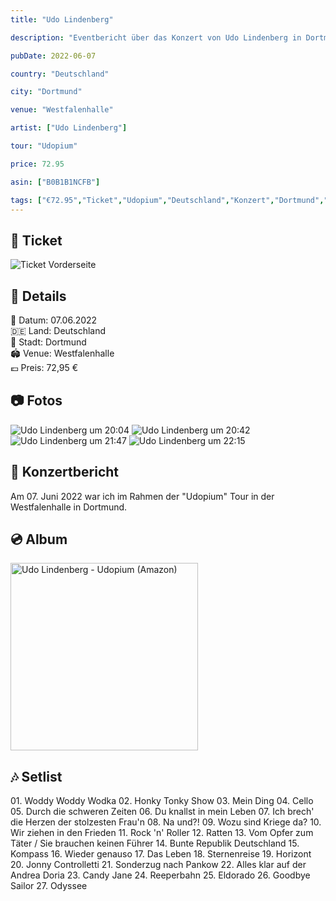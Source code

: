 ```yaml
---
title: "Udo Lindenberg"

description: "Eventbericht über das Konzert von Udo Lindenberg in Dortmund am 7. Juni 2022 in der Westfalenhalle."

pubDate: 2022-06-07

country: "Deutschland"

city: "Dortmund"

venue: "Westfalenhalle"

artist: ["Udo Lindenberg"]

tour: "Udopium"

price: 72.95

asin: ["B0B1B1NCFB"]

tags: ["€72.95","Ticket","Udopium","Deutschland","Konzert","Dortmund","Udo Lindenberg","Westfalenhalle","2022"]
---
```




## 🎫 Ticket

<Card title="Vorderseite" icon="image">
    <Image src={imgTicketFront} alt="Ticket Vorderseite" widths={[300, 600, 900]} sizes="(max-width: 600px) 100vw, 600px" />
</Card>

## 📌 Details
📅 Datum: 07.06.2022  
🇩🇪 Land: Deutschland  
📍 Stadt: Dortmund  
🏟️ Venue: Westfalenhalle  
💶 Preis: 72,95 €  

## 📷 Fotos

<CardGrid>
  <Card title="20:04" icon="image">
    <Image src={img2004} alt="Udo Lindenberg um 20:04" widths={[300, 600, 900]} sizes="(max-width: 600px) 100vw, 600px" />
  </Card>
  <Card title="20:42" icon="image">
    <Image src={img2042} alt="Udo Lindenberg um 20:42" widths={[300, 600, 900]} sizes="(max-width: 600px) 100vw, 600px" />
  </Card>
  <Card title="21:47" icon="image">
    <Image src={img2147} alt="Udo Lindenberg um 21:47" widths={[300, 600, 900]} sizes="(max-width: 600px) 100vw, 600px" />
  </Card>
  <Card title="22:15" icon="image">
    <Image src={img2215} alt="Udo Lindenberg um 22:15" widths={[300, 600, 900]} sizes="(max-width: 600px) 100vw, 600px" />
  </Card>
</CardGrid>

## 🎤 Konzertbericht

Am 07. Juni 2022 war ich im Rahmen der "Udopium" Tour in der Westfalenhalle in Dortmund.

## 💿 Album

<Card title="Udopium" icon="seti:audio">
    <a href="https://www.amazon.de/dp/B09242WTCG?tag=mysteryland-21" target="_blank" rel="noopener noreferrer">
        <img src="https://m.media-amazon.com/images/I/714chnsSLJL._SL1200_.jpg" alt="Udo Lindenberg - Udopium (Amazon)" width="300" />
    </a>
</Card>

## 🎶 Setlist

<Card title="Songs" icon="list-format">
01. Woddy Woddy Wodka
02. Honky Tonky Show
03. Mein Ding
04. Cello
05. Durch die schweren Zeiten
06. Du knallst in mein Leben
07. Ich brech' die Herzen der stolzesten Frau'n
08. Na und?!
09. Wozu sind Kriege da?
10. Wir ziehen in den Frieden
11. Rock 'n' Roller
12. Ratten
13. Vom Opfer zum Täter / Sie brauchen keinen Führer
14. Bunte Republik Deutschland
15. Kompass
16. Wieder genauso
17. Das Leben
18. Sternenreise
19. Horizont
20. Jonny Controlletti
21. Sonderzug nach Pankow
22. Alles klar auf der Andrea Doria
23. Candy Jane
24. Reeperbahn
25. Eldorado
26. Goodbye Sailor
27. Odyssee
</Card>

<LinkCard
    title="Mehr Informationen"
    href="https://fanieng.com/2022/06/07/udo-lindenberg-dortmund-westfalenhalle/"
/>
